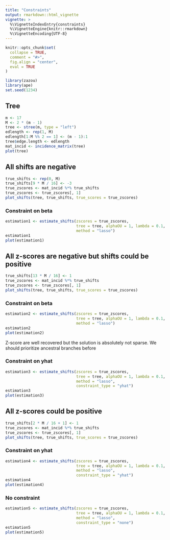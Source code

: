 ```yaml
---
title: "Constraints"
output: rmarkdown::html_vignette
vignette: >
  %\VignetteIndexEntry{constraints}
  %\VignetteEngine{knitr::rmarkdown}
  %\VignetteEncoding{UTF-8}
---
```


```r
knitr::opts_chunk$set(
  collapse = TRUE,
  comment = "#>", 
  fig.align = "center",
  eval = TRUE
)
```

```r
library(zazou)
library(ape)
set.seed(1234)
```

## Tree

```r
m <- 17
M <- 2 * (m - 1)
tree <- stree(m, type = "left")
edlength <- rep(1, M)
edlength[1:M %% 2 == 1] <- (m - 1):1
tree$edge.length <- edlength
mat_incid <- incidence_matrix(tree)
plot(tree)
```

## All shifts are negative

```r
true_shifts <- rep(0, M)
true_shifts[9 * M / 16] <- -3
true_zscores <- mat_incid %*% true_shifts
true_zscores <- true_zscores[, 1]
plot_shifts(tree, true_shifts, true_scores = true_zscores)
```

### Constraint on beta

```r
estimation1 <- estimate_shifts(zscores = true_zscores, 
                               tree = tree, alphaOU = 1, lambda = 0.1, 
                               method = "lasso")
estimation1
plot(estimation1)
```

## All z-scores are negative but shifts could be positive

```r
true_shifts[13 * M / 16] <- 1
true_zscores <- mat_incid %*% true_shifts
true_zscores <- true_zscores[, 1]
plot_shifts(tree, true_shifts, true_scores = true_zscores)
```

### Constraint on beta

```r
estimation2 <- estimate_shifts(zscores = true_zscores, 
                               tree = tree, alphaOU = 1, lambda = 0.1,
                               method = "lasso")
estimation2
plot(estimation2)
```

Z-score are well recovered but the solution is absolutely not sparse. We should prioritize ancestral branches before 

### Constraint on yhat

```r
estimation3 <- estimate_shifts(zscores = true_zscores, 
                               tree = tree, alphaOU = 1, lambda = 0.1,  
                               method = "lasso",
                               constraint_type = "yhat")
estimation3
plot(estimation3)
```

## All z-scores could be positive

```r
true_shifts[2 * M / 16 + 1] <- 1
true_zscores <- mat_incid %*% true_shifts
true_zscores <- true_zscores[, 1]
plot_shifts(tree, true_shifts, true_scores = true_zscores)
```


### Constraint on yhat

```r
estimation4 <- estimate_shifts(zscores = true_zscores, 
                               tree = tree, alphaOU = 1, lambda = 0.1,  
                               method = "lasso",
                               constraint_type = "yhat")
estimation4
plot(estimation4)
```

### No constraint 

```r
estimation5 <- estimate_shifts(zscores = true_zscores, 
                               tree = tree, alphaOU = 1, lambda = 0.1, 
                               method = "lasso",
                               constraint_type = "none")
estimation5
plot(estimation5)
```





